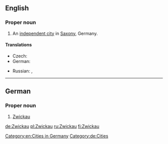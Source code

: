 ==English==
{{wikipedia}}

===Proper noun===
{{en-proper noun}}

# An [[independent city]] in [[Saxony]], Germany.

====Translations====
{{trans-top|city in Germany}}
* Czech: {{t|cs|Cvikov|m}}
* German: {{t+|de|Zwickau|n}}
{{trans-mid}}
* Russian: {{t+|ru|Цви́ккау|m}}, {{t+|ru|Цвикка́у|m}}
{{trans-bottom}}

[[Category:en:Cities in Germany]]

----

==German==
{{wikipedia|lang=de}}

===Proper noun===
{{head|de|proper noun|g=n}}

# [[Zwickau#English|Zwickau]]

[[Category:de:Cities]]

[[de:Zwickau]]
[[pl:Zwickau]]
[[ru:Zwickau]]
[[fi:Zwickau]]